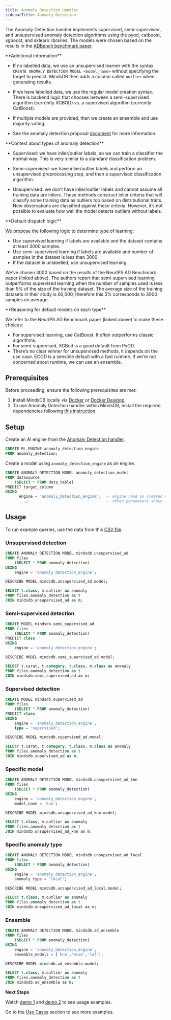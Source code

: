 ```yaml
---
title: Anomaly Detection Handler
sidebarTitle: Anomaly Detection
---
```


The Anomaly Detection handler implements supervised, semi-supervised, and unsupervised anomaly detection algorithms using the pyod, catboost, xgboost, and sklearn libraries. The models were chosen based on the results in the [ADBench benchmark paper](https://proceedings.neurips.cc/paper_files/paper/2022/hash/cf93972b116ca5268827d575f2cc226b-Abstract-Datasets_and_Benchmarks.html).

<Info>
**Additional information**

- If no labelled data, we use an unsupervised learner with the syntax `CREATE ANOMALY DETECTION MODEL <model_name>` without specifying the target to predict. MindsDB then adds a column called `outlier` when generating results.

- If we have labelled data, we use the regular model creation syntax. There is backend logic that chooses between a semi-supervised algorithm (currently XGBOD) vs. a supervised algorithm (currently CatBoost).

- If multiple models are provided, then we create an ensemble and use majority voting.

- See the anomaly detection proposal [document](https://docs.google.com/document/d/1Yd7ARZVg_67xlcY-JR2kuO7mak9Ia2YER1Jk0EdpEa0/edit#heading=h.mo4wxsae6t1d) for more information.

</Info>

<Info>
**Context about types of anomaly detection**

- Supervised: we have inlier/outlier labels, so we can train a classifier the normal way. This is very similar to a standard classification problem.

- Semi-supervised: we have inlier/outlier labels and perform an unsupervised preprocessing step, and then a supervised classification algorithm.

- Unsupervised: we don’t have inlier/outlier labels and cannot assume all training data are inliers. These methods construct inlier criteria that will classify some training data as outliers too based on distributional traits. New observations are classified against these criteria. However, it’s not possible to evaluate how well the model detects outliers without labels.

</Info>

<Info>
**Default dispatch logic**

We propose the following logic to determine type of learning:
- Use supervised learning if labels are available and the dataset contains at least 3000 samples.
- Use semi-supervised learning if labels are available and number of samples in the dataset is less than 3000.
- If the dataset is unlabelled, use unsupervised learning.

We’ve chosen 3000 based on the results of the NeurIPS AD Benchmark paper (linked above). The authors report that semi-supervised learning outperforms supervised learning when the number of samples used is less than 5% of the size of the training dataset. The average size of the training datasets in their study is 60,000, therefore this 5% corresponds to 3000 samples on average.

</Info>

<Info>
**Reasoning for default models on each type**

We refer to the NeurIPS AD Benchmark paper (linked above) to make these choices:
- For supervised learning, use CatBoost. It often outperforms classic algorithms.
- For semi-supervised, XGBod is a good default from PyOD.
- There’s no clear winner for unsupervised methods, it depends on the use case. ECOD is a sensible default with a fast runtime. If we’re not concerned about runtime, we can use an ensemble.

</Info>

## Prerequisites

Before proceeding, ensure the following prerequisites are met:

1. Install MindsDB locally via [Docker](https://docs.mindsdb.com/setup/self-hosted/docker) or [Docker Desktop](https://docs.mindsdb.com/setup/self-hosted/docker-desktop).
2. To use Anomaly Detection handler within MindsDB, install the required dependencies following [this instruction](https://docs.mindsdb.com/setup/self-hosted/docker#install-dependencies).

## Setup

Create an AI engine from the [Anomaly Detection handler](https://github.com/mindsdb/mindsdb/tree/main/mindsdb/integrations/handlers/anomaly_detection_handler).

```sql
CREATE ML_ENGINE anomaly_detection_engine
FROM anomaly_detection;
```

Create a model using `anomaly_detection_engine` as an engine.

```sql
CREATE ANOMALY DETECTION MODEL anomaly_detection_model
FROM datasource
    (SELECT * FROM data_table)
PREDICT target_column
USING
      engine = 'anomaly_detection_engine',  -- engine name as created via CREATE ML_ENGINE
      ...;                                  -- other parameters shown in usage examples below
```

## Usage

To run example queries, use the data from this [CSV file](https://raw.githubusercontent.com/mindsdb/mindsdb/main/tests/unit/ml_handlers/data/anomaly_detection.csv).

### Unsupervised detection

```sql
CREATE ANOMALY DETECTION MODEL mindsdb.unsupervised_ad
FROM files
    (SELECT * FROM anomaly_detection)
USING 
    engine = 'anomaly_detection_engine';

DESCRIBE MODEL mindsdb.unsupervised_ad.model;

SELECT t.class, m.outlier as anomaly
FROM files.anomaly_detection as t
JOIN mindsdb.unsupervised_ad as m;
```

### Semi-supervised detection

```sql
CREATE MODEL mindsdb.semi_supervised_ad
FROM files
    (SELECT * FROM anomaly_detection)
PREDICT class
USING
    engine = 'anomaly_detection_engine';

DESCRIBE MODEL mindsdb.semi_supervised_ad.model;

SELECT t.carat, t.category, t.class, m.class as anomaly
FROM files.anomaly_detection as t
JOIN mindsdb.semi_supervised_ad as m;
```

### Supervised detection

```sql
CREATE MODEL mindsdb.supervised_ad
FROM files
    (SELECT * FROM anomaly_detection)
PREDICT class
USING
    engine = 'anomaly_detection_engine',
    type = 'supervised';

DESCRIBE MODEL mindsdb.supervised_ad.model;

SELECT t.carat, t.category, t.class, m.class as anomaly
FROM files.anomaly_detection as t
JOIN mindsdb.supervised_ad as m;
```

### Specific model

```sql
CREATE ANOMALY DETECTION MODEL mindsdb.unsupervised_ad_knn
FROM files
    (SELECT * FROM anomaly_detection)
USING 
    engine = 'anomaly_detection_engine',
    model_name = 'knn';

DESCRIBE MODEL mindsdb.unsupervised_ad_knn.model;

SELECT t.class, m.outlier as anomaly
FROM files.anomaly_detection as t
JOIN mindsdb.unsupervised_ad_knn as m;
```

### Specific anomaly type

```sql
CREATE ANOMALY DETECTION MODEL mindsdb.unsupervised_ad_local
FROM files
    (SELECT * FROM anomaly_detection)
USING 
    engine = 'anomaly_detection_engine',
    anomaly_type = 'local';

DESCRIBE MODEL mindsdb.unsupervised_ad_local.model;

SELECT t.class, m.outlier as anomaly
FROM files.anomaly_detection as t
JOIN mindsdb.unsupervised_ad_local as m;
```

### Ensemble

```sql
CREATE ANOMALY DETECTION MODEL mindsdb.ad_ensemble
FROM files
    (SELECT * FROM anomaly_detection)
USING 
    engine = 'anomaly_detection_engine',
    ensemble_models = ['knn','ecod','lof'];

DESCRIBE MODEL mindsdb.ad_ensemble.model;

SELECT t.class, m.outlier as anomaly
FROM files.anomaly_detection as t
JOIN mindsdb.ad_ensemble as m;
```

<Tip>

**Next Steps**

Watch [demo 1](https://www.loom.com/share/0996e5faa3f7415bacd51a6e8e161d5e?sid=9bacd29a-975b-4a94-b081-de2255b93607) and [demo 2](https://www.loom.com/share/c22335d83cb04ac281e2ef080792f2dd) to see usage examples.

Go to the [Use Cases](https://docs.mindsdb.com/use-cases/overview) section to see more examples.
</Tip>
